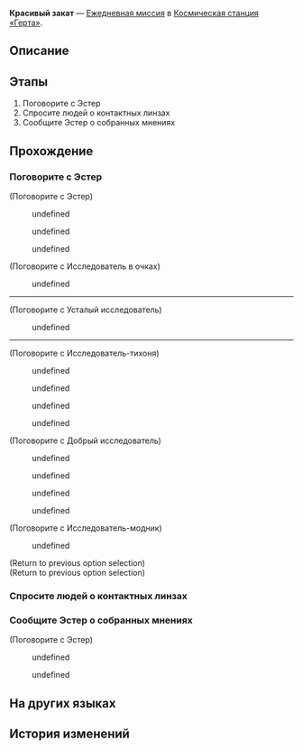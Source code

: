 {{Дополнить|Диалоги.}}
{{Миссия Инфобокс
|id              = 3000302
|Название        = 
|Изображение     = Миссия Освоения Красивый закат.png
|Тип             = Ежедневная миссия
|События         = 
|Глава           = 
|Условия         = 
|Персонажи       = Добрый исследователь; Исследователь в очках; Исследователь-модник; Исследователь-тихоня; Первопроходец; Усталый исследователь; Эстер
|СтартЛокация    = [[Космическая станция «Герта»]] — [[Главная контрольная зона]]
|Локации         = Главная контрольная зона
|Предыдущая      = 
|Следующая       = 
|Награды         = Кредиты*5 000
}}
'''Красивый закат''' — [[Ежедневная миссия]] в [[Космическая станция «Герта»]].

==Описание==
{{Описание|<!--официальное описание из Перекрёстка судеб-->}}

==Этапы==
# Поговорите с Эстер
# Спросите людей о контактных линзах
# Сообщите Эстер о собранных мнениях

==Прохождение==
{{Дополнить}}


===Поговорите с Эстер===
{{Описание миссии|локация=Главная контрольная зона|Исследователь Эстер недовольна своей внешностью - она не знает, какие очки выбрать. Проявите ваш уникальный вкус и помогите Эстер советом!}}
{{Диалог Начало}}

;(Поговорите с Эстер)
<!--Unknown TalkSentence: 300100202-->
<!--Unknown TalkSentence: 300100203-->
:{{Диалог|Стрелка}} undefined
:{{Диалог|Стрелка}} undefined
:{{Диалог|Стрелка}} undefined

;(Поговорите с Исследователь в очках)
<!--Unknown TalkSentence: 300100231-->
:{{Диалог|Стрелка}} undefined
<!--Unknown TalkSentence: 300100233-->
<!--Unknown TalkSentence: 300100234-->
<!--Unknown TalkSentence: 300100235-->
<!--Unknown TalkSentence: 300100236-->
<!--Unknown TalkSentence: 300100237-->
----

;(Поговорите с Усталый исследователь)
<!--Unknown TalkSentence: 300100231-->
:{{Диалог|Стрелка}} undefined
<!--Unknown TalkSentence: 300100233-->
<!--Unknown TalkSentence: 300100234-->
<!--Unknown TalkSentence: 300100235-->
<!--Unknown TalkSentence: 300100236-->
<!--Unknown TalkSentence: 300100237-->
----

;(Поговорите с Исследователь-тихоня)
<!--Unknown TalkSentence: 300100251-->
<!--Unknown TalkSentence: 300100252-->
:{{Диалог|Стрелка}} undefined
<!--Unknown TalkSentence: 300100254-->
<!--Unknown TalkSentence: 300100255-->
:{{Диалог|Стрелка}} undefined
:{{Диалог|Стрелка}} undefined
:{{Диалог|Стрелка}} undefined

;(Поговорите с Добрый исследователь)
<!--Unknown TalkSentence: 300100251-->
<!--Unknown TalkSentence: 300100252-->
:{{Диалог|Стрелка}} undefined
<!--Unknown TalkSentence: 300100254-->
<!--Unknown TalkSentence: 300100255-->
:{{Диалог|Стрелка}} undefined
:{{Диалог|Стрелка}} undefined
:{{Диалог|Стрелка}} undefined

;(Поговорите с Исследователь-модник)
<!--Unknown TalkSentence: 300100271-->
:{{Диалог|Стрелка}} undefined
<!--Unknown TalkSentence: 300100273-->
<!--Unknown TalkSentence: 300100274-->
;(Return to previous option selection)
;(Return to previous option selection)
{{Диалог Конец}}

===Спросите людей о контактных линзах===
{{Диалог Начало}}
{{Диалог Конец}}

===Сообщите Эстер о собранных мнениях===
{{Диалог Начало}}
<!--Unknown TalkSentence: 300100281-->

;(Поговорите с Эстер)
<!--Unknown TalkSentence: 300100283-->
<!--Unknown TalkSentence: 300100284-->
<!--Unknown TalkSentence: 300100285-->
:{{Диалог|Стрелка}} undefined
:{{Диалог|Стрелка}} undefined
<!--Unknown TalkSentence: 300100287-->
<!--Unknown TalkSentence: 300100290-->
{{Диалог Конец}}

==На других языках==
{{На других языках
|en   = The Setting Sun Is the Most Beautiful
|zhs  = 最美不过夕阳红
|zht  = 最美不過夕陽紅
|ja   = 夕陽の紅ほど美しき
|ko   = 붉은 석양이 가장 아름답다
|es   = El sol del ocaso es el más hermoso
|fr   = Beauté crépusculaire
|ru   = Красивый закат
|th   = อาทิตย์อัสดงงดงามเหนือสิ่งใด
|vi   = Ánh Tà Dương Xinh Đẹp
|de   = Die untergehende Sonne ist die Schönste
|id   = Matahari Terbenam adalah yang Terindah
|pt   = O Pôr do Sol é o Mais Bonito
}}

==История изменений==
{{История изменений|2.7}}
